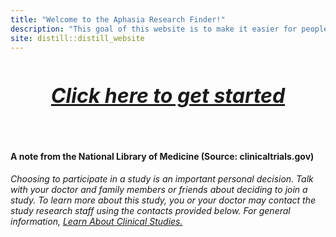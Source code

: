 ```yaml
---
title: "Welcome to the Aphasia Research Finder!"
description: "This goal of this website is to make it easier for people with aphasia, their families, clinicians, and researchers to discover US-based aphasia research studies. Source: *clinicaltrials.gov.*"
site: distill::distill_website
---
```



<center>
<div style="font-size:2rem;margin-top:50px;">
[***Click here to get started***](map_view.html)
</div>
</center>
<br>

<div class="intro_box">
<h4>A note from the National Library of Medicine (Source: clinicaltrials.gov)</h4>
<em>Choosing to participate in a study is an important personal decision. Talk with your doctor and family members or friends about deciding to join a study. To learn more about this study, you or your doctor may contact the study research staff using the contacts provided below. For general information, <a href="https://clinicaltrials.gov/ct2/about-studies/learn">Learn About Clinical Studies.</a></em>
</div>
